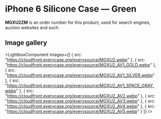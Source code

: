 
# iPhone 6 Silicone Case — Green

<Callout type='info' emoji='👉🏻'>**MGXU2ZM** is an order number for this product, used for search engines, auction websites and such.</Callout>

## Image gallery

<LightboxComponent
    images={[
      {
        src: "https://cloudfront.everycase.org/everysource/MGXU2.webp"
      },
      {
        src: "https://cloudfront.everycase.org/everysource/MGXU2_AV1_GOLD.webp"
      },
      {
        src: "https://cloudfront.everycase.org/everysource/MGXU2_AV1_SILVER.webp"
      },
      {
        src: "https://cloudfront.everycase.org/everysource/MGXU2_AV1_SPACE_GRAY.webp"
      },
      {
        src: "https://cloudfront.everycase.org/everysource/MGXU2_AV2.webp"
      },
      {
        src: "https://cloudfront.everycase.org/everysource/MGXU2_AV3.webp"
      },
      {
        src: "https://cloudfront.everycase.org/everysource/MGXU2_AV4.webp"
      },
      {
        src: "https://cloudfront.everycase.org/everysource/MGXU2_AV5.webp"
      }
    ]}
  />
